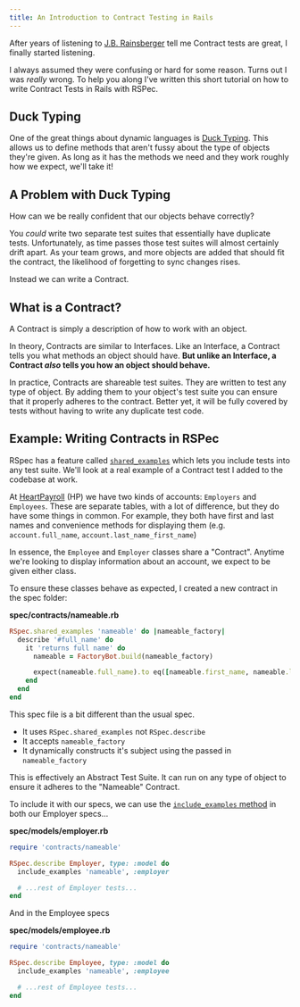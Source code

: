 ```yaml
---
title: An Introduction to Contract Testing in Rails
---
```


After years of listening to [J.B. Rainsberger](https://twitter.com/jbrains) tell me Contract tests are great, I finally started listening. 

I always assumed they were confusing or hard for some reason. Turns out I was *really* wrong. To help you along I've written this short tutorial on how to write Contract Tests in Rails with RSPec.

## Duck Typing

One of the great things about dynamic languages is [Duck Typing](https://realpython.com/lessons/duck-typing/#:~:text=Duck%20typing%20is%20a%20concept,a%20given%20method%20or%20attribute.). This allows us to define methods that aren't fussy about the type of objects they're given. As long as it has the methods we need and they work roughly how we expect, we'll take it!

## A Problem with Duck Typing

How can we be really confident that our objects behave correctly?

You *could* write two separate test suites that essentially have duplicate tests. Unfortunately, as time passes those test suites will almost certainly drift apart. As your team grows, and more objects are added that should fit the contract, the likelihood of forgetting to sync changes rises.

Instead we can write a Contract.

## What is a Contract?

A Contract is simply a description of how to work with an object.

In theory, Contracts are similar to Interfaces. Like an Interface, a Contract tells you what methods an object should have. **But unlike an Interface, a Contract *also* tells you how an object should behave.**

In practice, Contracts are shareable test suites. They are written to test any type of object. By adding them to your object's test suite you can ensure that it properly adheres to the contract. Better yet, it will be fully covered by tests without having to write any duplicate test code.

## Example: Writing Contracts in RSPec

RSpec has a feature called [`shared_examples`](https://relishapp.com/rspec/rspec-core/docs/example-groups/shared-examples) which lets you include tests into any test suite. We'll look at a real example of a Contract test I added to the codebase at work. 

At [HeartPayroll](https://heartpayroll.com) (HP) we have two kinds of accounts: `Employers` and `Employees`. These are separate tables, with a lot of difference, but they do have some things in common. For example, they both have first and last names and convenience methods for displaying them (e.g. `account.full_name`, `account.last_name_first_name`)

In essence, the `Employee` and `Employer` classes share a "Contract". Anytime we're looking to display information about an account, we expect to be given either class. 

To ensure these classes behave as expected, I created a new contract in the spec folder:

**spec/contracts/nameable.rb**
```ruby
RSpec.shared_examples 'nameable' do |nameable_factory|
  describe '#full_name' do
    it 'returns full name' do
      nameable = FactoryBot.build(nameable_factory)

      expect(nameable.full_name).to eq([nameable.first_name, nameable.last_name].compact.join(' ').strip)
    end
  end
end
```

This spec file is a bit different than the usual spec. 
* It uses `RSpec.shared_examples` not `RSpec.describe`
* It accepts `nameable_factory`
* It dynamically constructs it's subject using the passed in `nameable_factory`

This is effectively an Abstract Test Suite. It can run on any type of object to ensure it adheres to the "Nameable" Contract. 

To include it with our specs, we can use the [`include_examples` method](https://relishapp.com/rspec/rspec-core/docs/example-groups/shared-examples) in both our Employer specs...

**spec/models/employer.rb**
```ruby
require 'contracts/nameable'

RSpec.describe Employer, type: :model do
  include_examples 'nameable', :employer

  # ...rest of Employer tests...
end
```

And in the Employee specs

**spec/models/employee.rb**
```ruby
require 'contracts/nameable'

RSpec.describe Employee, type: :model do
  include_examples 'nameable', :employee

  # ...rest of Employee tests...
end
```

